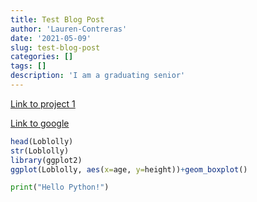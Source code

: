 ```yaml
---
title: Test Blog Post
author: 'Lauren-Contreras'
date: '2021-05-09'
slug: test-blog-post
categories: []
tags: []
description: 'I am a graduating senior'
---
```


[Link to project 1](/project/project1/)

[Link to google](https://www.google.com)

```R
head(Loblolly) 
str(Loblolly)
library(ggplot2)
ggplot(Loblolly, aes(x=age, y=height))+geom_boxplot()
``` 

```python
print("Hello Python!")
``` 

